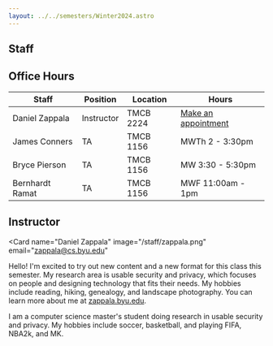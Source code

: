 ```yaml
---
layout: ../../semesters/Winter2024.astro
---
```



<article
    class="prose prose-blockquote:not-italic prose-blockquote:font-normal prose-blockquote:text-base prose-blockquote:bg-blue-200 prose-blockquote:border-l-0 prose-blockquote:px-4 prose-blockquote:py-1 prose-blockquote:rounded-lg pb-8 text-lg">

# Staff

## Office Hours

| Staff           | Position   | Location  | Hours                                                      |
| --------------- | ---------- | --------- | ---------------------------------------------------------- |
| Daniel Zappala  | Instructor | TMCB 2224 | [Make an appointment](https://calendly.com/daniel-zappala) |
| James Conners   | TA         | TMCB 1156 | MWTh 2 - 3:30pm                                            |
| Bryce Pierson   | TA         | TMCB 1156 | MW 3:30 - 5:30pm                                           |
| Bernhardt Ramat | TA         | TMCB 1156 | MWF 11:00am - 1pm                                          |

## Instructor

</article>

<Card
  name="Daniel Zappala"
  image="/staff/zappala.png"
  email="zappala@cs.byu.edu"
>
  Hello! I'm excited to try out new content and a new format for this class this
  semester. My research area is usable security and privacy, which focuses on
  people and designing technology that fits their needs. My hobbies include
  reading, hiking, genealogy, and landscape photography. You can learn more
  about me at [zappala.byu.edu](https://zappala.byu.edu).
</Card>

<Card name="Bernhardt Ramat" images="/staff/bernhard-ramat.jpg">
  I am a computer science master's student doing research in usable security and
  privacy. My hobbies include soccer, basketball, and playing FIFA, NBA2k, and
  MK.
</Card>
